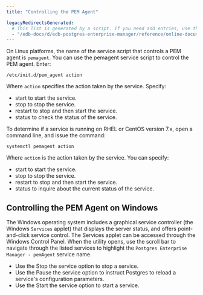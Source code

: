```yaml
---
title: "Controlling the PEM Agent"

legacyRedirectsGenerated:
  # This list is generated by a script. If you need add entries, use the `legacyRedirects` key.
  - "/edb-docs/d/edb-postgres-enterprise-manager/reference/online-documentation/8.0/pem_agent_start_pem_agent.html"
---
```


<div id="pem_agent_start_pem_agent" class="registered_link"></div>

On Linux platforms, the name of the service script that controls a PEM agent is `pemagent`. You can use the pemagent service script to control the PEM agent. Enter:

`/etc/init.d/pem_agent action`

Where `action` specifies the action taken by the service. Specify:

-   start to start the service.
-   stop to stop the service.
-   restart to stop and then start the service.
-   status to check the status of the service.

To determine if a service is running on RHEL or CentOS version 7.x, open a command line, and issue the command:

`systemctl pemagent action`

Where `action` is the action taken by the service. You can specify:

-   start to start the service.
-   stop to stop the service.
-   restart to stop and then start the service.
-   status to inquire about the current status of the service.

## Controlling the PEM Agent on Windows

The Windows operating system includes a graphical service controller (the Windows `Services` applet) that displays the server status, and offers point-and-click service control. The Services applet can be accessed through the Windows Control Panel. When the utility opens, use the scroll bar to navigate through the listed services to highlight the `Postgres Enterprise Manager - pemAgent` service name.

-   Use the Stop the service option to stop a service.
-   Use the Pause the service option to instruct Postgres to reload a service's configuration parameters.
-   Use the Start the service option to start a service.
